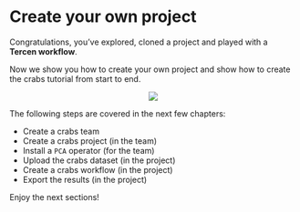 # Create your own project

Congratulations, you've explored, cloned a project and played with a __Tercen workflow__.



Now we show you how to create your own project and show how to create the crabs tutorial from start to end.

<center><img src="images/Create_project_crab.png"></center>

The following steps are covered in the next few chapters:

* Create a crabs team
* Create a crabs project (in the team)
* Install a `PCA` operator (for the team)
* Upload the crabs dataset (in the project)
* Create a crabs workflow (in the project)
* Export the results (in the project)

Enjoy the next sections!